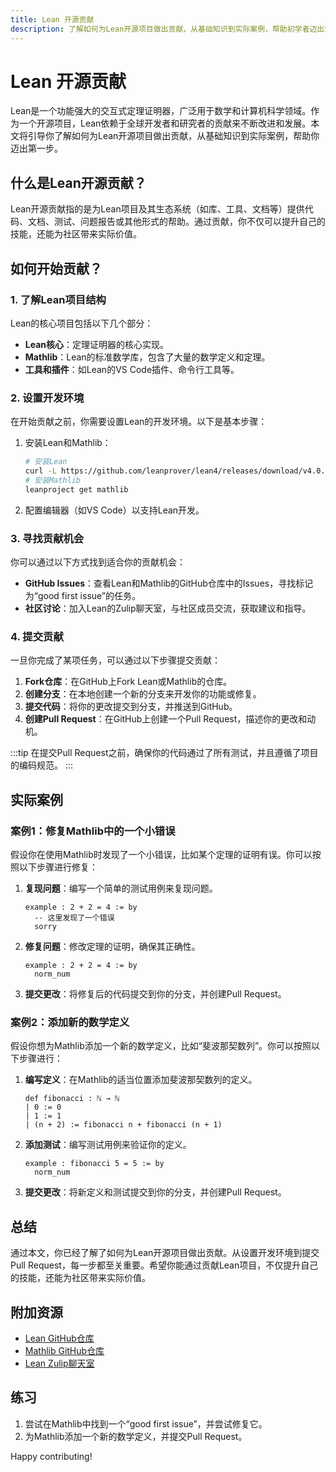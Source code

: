 ```yaml
---
title: Lean 开源贡献
description: 了解如何为Lean开源项目做出贡献，从基础知识到实际案例，帮助初学者迈出第一步。
---
```


# Lean 开源贡献

Lean是一个功能强大的交互式定理证明器，广泛用于数学和计算机科学领域。作为一个开源项目，Lean依赖于全球开发者和研究者的贡献来不断改进和发展。本文将引导你了解如何为Lean开源项目做出贡献，从基础知识到实际案例，帮助你迈出第一步。

## 什么是Lean开源贡献？

Lean开源贡献指的是为Lean项目及其生态系统（如库、工具、文档等）提供代码、文档、测试、问题报告或其他形式的帮助。通过贡献，你不仅可以提升自己的技能，还能为社区带来实际价值。

## 如何开始贡献？

### 1. 了解Lean项目结构

Lean的核心项目包括以下几个部分：

- **Lean核心**：定理证明器的核心实现。
- **Mathlib**：Lean的标准数学库，包含了大量的数学定义和定理。
- **工具和插件**：如Lean的VS Code插件、命令行工具等。

### 2. 设置开发环境

在开始贡献之前，你需要设置Lean的开发环境。以下是基本步骤：

1. 安装Lean和Mathlib：
   ```bash
   # 安装Lean
   curl -L https://github.com/leanprover/lean4/releases/download/v4.0.0/lean-4.0.0-linux.tar.gz | tar xz
   # 安装Mathlib
   leanproject get mathlib
   ```

2. 配置编辑器（如VS Code）以支持Lean开发。

### 3. 寻找贡献机会

你可以通过以下方式找到适合你的贡献机会：

- **GitHub Issues**：查看Lean和Mathlib的GitHub仓库中的Issues，寻找标记为“good first issue”的任务。
- **社区讨论**：加入Lean的Zulip聊天室，与社区成员交流，获取建议和指导。

### 4. 提交贡献

一旦你完成了某项任务，可以通过以下步骤提交贡献：

1. **Fork仓库**：在GitHub上Fork Lean或Mathlib的仓库。
2. **创建分支**：在本地创建一个新的分支来开发你的功能或修复。
3. **提交代码**：将你的更改提交到分支，并推送到GitHub。
4. **创建Pull Request**：在GitHub上创建一个Pull Request，描述你的更改和动机。

:::tip
在提交Pull Request之前，确保你的代码通过了所有测试，并且遵循了项目的编码规范。
:::

## 实际案例

### 案例1：修复Mathlib中的一个小错误

假设你在使用Mathlib时发现了一个小错误，比如某个定理的证明有误。你可以按照以下步骤进行修复：

1. **复现问题**：编写一个简单的测试用例来复现问题。
   ```lean
   example : 2 + 2 = 4 := by
     -- 这里发现了一个错误
     sorry
   ```

2. **修复问题**：修改定理的证明，确保其正确性。
   ```lean
   example : 2 + 2 = 4 := by
     norm_num
   ```

3. **提交更改**：将修复后的代码提交到你的分支，并创建Pull Request。

### 案例2：添加新的数学定义

假设你想为Mathlib添加一个新的数学定义，比如“斐波那契数列”。你可以按照以下步骤进行：

1. **编写定义**：在Mathlib的适当位置添加斐波那契数列的定义。
   ```lean
   def fibonacci : ℕ → ℕ
   | 0 := 0
   | 1 := 1
   | (n + 2) := fibonacci n + fibonacci (n + 1)
   ```

2. **添加测试**：编写测试用例来验证你的定义。
   ```lean
   example : fibonacci 5 = 5 := by
     norm_num
   ```

3. **提交更改**：将新定义和测试提交到你的分支，并创建Pull Request。

## 总结

通过本文，你已经了解了如何为Lean开源项目做出贡献。从设置开发环境到提交Pull Request，每一步都至关重要。希望你能通过贡献Lean项目，不仅提升自己的技能，还能为社区带来实际价值。

## 附加资源

- [Lean GitHub仓库](https://github.com/leanprover/lean4)
- [Mathlib GitHub仓库](https://github.com/leanprover-community/mathlib)
- [Lean Zulip聊天室](https://leanprover.zulipchat.com/)

## 练习

1. 尝试在Mathlib中找到一个“good first issue”，并尝试修复它。
2. 为Mathlib添加一个新的数学定义，并提交Pull Request。

Happy contributing!
